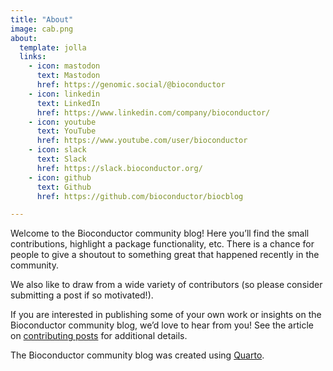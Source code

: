 ```yaml
---
title: "About"
image: cab.png
about:
  template: jolla
  links:
    - icon: mastodon
      text: Mastodon
      href: https://genomic.social/@bioconductor
    - icon: linkedin
      text: LinkedIn
      href: https://www.linkedin.com/company/bioconductor/
    - icon: youtube
      text: YouTube
      href: https://www.youtube.com/user/bioconductor
    - icon: slack
      text: Slack
      href: https://slack.bioconductor.org/
    - icon: github
      text: Github
      href: https://github.com/bioconductor/biocblog

---
```


Welcome to the Bioconductor community blog!
Here you'll find the small contributions, highlight a package functionality, etc.
There is a chance for people to give a shoutout to something great that happened
recently in the community.

We also like to draw from a wide variety of contributors
(so please consider submitting a post if so motivated!).

If you are interested in publishing some of your own work or insights on
the Bioconductor community blog, we'd love to hear from you!
See the article on [contributing posts](contributing.html) for additional details.

The Bioconductor community blog was created using
[Quarto](https://quarto.org/).
